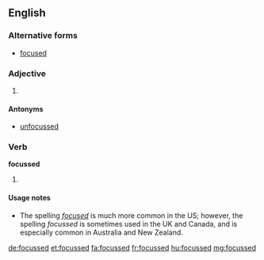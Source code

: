 ==English==

===Alternative forms===
* [[focused]]

===Adjective===
{{en-adj}}

# {{context|British}} {{alternative spelling of|focused}}

====Antonyms====
* [[unfocussed]]

===Verb===
'''focussed'''

# {{context|British}} {{en-past of|focus}}

====Usage notes====
* The spelling ''[[focused]]'' is much more common in the US; however,  the spelling ''focussed'' is sometimes used in the UK and Canada, and is especially common in Australia and New Zealand.

[[de:focussed]]
[[et:focussed]]
[[fa:focussed]]
[[fr:focussed]]
[[hu:focussed]]
[[mg:focussed]]